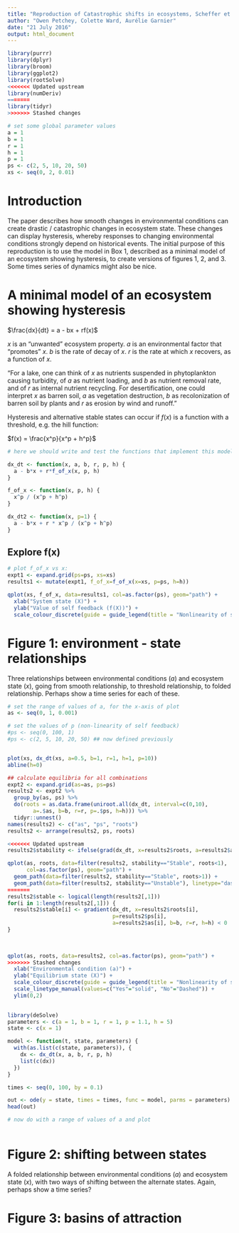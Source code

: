 ```yaml
---
title: "Reproduction of Catastrophic shifts in ecosystems, Scheffer et al, 2001, Nature"
author: "Owen Petchey, Colette Ward, Aurélie Garnier"
date: "21 July 2016"
output: html_document
---
```


```r
library(purrr)
library(dplyr)
library(broom)
library(ggplot2)
library(rootSolve)
<<<<<<< Updated upstream
library(numDeriv)
=======
library(tidyr)
>>>>>>> Stashed changes
```

```r
# set some global parameter values
a = 1
b = 1
r = 1
h = 1
p = 1
ps <- c(2, 5, 10, 20, 50)
xs <- seq(0, 2, 0.01)
```



# Introduction

The paper describes how smooth changes in environmental conditions can create drastic / catastrophic changes in ecosystem state. These changes can display hysteresis, whereby responses to changing environmental conditions strongly depend on historical events. The initial purpose of this reproduction is to use the model in Box 1, described as a minimal model of an ecosystem showing hysteresis, to create versions of figures 1, 2, and 3. Some times series of dynamics might also be nice.

# A minimal model of an ecosystem showing hysteresis

$\frac{dx}{dt} = a - bx + rf(x)$

$x$ is an "unwanted" ecosystem property.
$a$ is an environmental factor that "promotes" $x$.
$b$ is the rate of decay of $x$.
$r$ is the rate at which $x$ recovers, as a function of $x$.

"For a lake, one can think of $x$ as nutrients suspended in phytoplankton causing turbidity, of $a$ as nutrient loading, and $b$ as nutrient removal rate, and of $r$ as internal nutrient recycling. For desertification, one could interpret $x$ as barren soil, $a$ as vegetation destruction, $b$ as recolonization of barren soil by plants and $r$ as erosion by wind and runoff."

Hysteresis and alternative stable states can occur if $f(x)$ is a function with a threshold, e.g. the hill function:

$f(x) = \frac{x^p}{x^p + h^p}$

```r
# here we should write and test the functions that implement this model

dx_dt <- function(x, a, b, r, p, h) {
  a - b*x + r*f_of_x(x, p, h)
}

f_of_x <- function(x, p, h) {
  x^p / (x^p + h^p)
}

dx_dt2 <- function(x, p=1) {
  a - b*x + r * x^p / (x^p + h^p)
}


```

## Explore f(x)
```r

# plot f_of_x vs x:
expt1 <- expand.grid(ps=ps, xs=xs)
results1 <- mutate(expt1, f_of_x=f_of_x(x=xs, p=ps, h=h))

qplot(xs, f_of_x, data=results1, col=as.factor(ps), geom="path") +
  xlab("System state (X)") +
  ylab("Value of self feedback (f(X))") +
  scale_colour_discrete(guide = guide_legend(title = "Nonlinearity of self feedback (p)"))


```



# Figure 1: environment - state relationships

Three relationships between environmental conditions ($a$) and ecosystem state ($x$), going from smooth relationship, to threshold relationship, to folded relationship. Perhaps show a time series for each of these.


```r
# set the range of values of a, for the x-axis of plot
as <- seq(0, 1, 0.001)

# set the values of p (non-linearity of self feedback)
#ps <- seq(0, 100, 1)
#ps <- c(2, 5, 10, 20, 50) ## now defined previously


plot(xs, dx_dt(xs, a=0.5, b=1, r=1, h=1, p=10))
abline(h=0)

## calculate equilibria for all combinations
expt2 <- expand.grid(as=as, ps=ps)
results2 <- expt2 %>%
  group_by(as, ps) %>%
  do(roots = as.data.frame(uniroot.all(dx_dt, interval=c(0,10),
        a=.$as, b=b, r=r, p=.$ps, h=h))) %>%
  tidyr::unnest()
names(results2) <- c("as", "ps", "roots")
results2 <- arrange(results2, ps, roots)

<<<<<<< Updated upstream
results2$stability <- ifelse(grad(dx_dt, x=results2$roots, a=results2$as, b=b, r=r, p=results2$ps, h=h)<0, "Stable", "Unstable")

qplot(as, roots, data=filter(results2, stability=="Stable", roots<1),
      col=as.factor(ps), geom="path") +
  geom_path(data=filter(results2, stability=="Stable", roots>1)) +
  geom_path(data=filter(results2, stability=="Unstable"), linetype="dashed") +
=======
results2$stable <- logical(length(results2[,1]))
for(i in 1:length(results2[,1])) {
  results2$stable[i] <- gradient(dx_dt, x=results2$roots[i],
                                 p=results2$ps[i],
                                 a=results2$as[i], b=b, r=r, h=h) < 0
}

  
  
qplot(as, roots, data=results2, col=as.factor(ps), geom="path") +
>>>>>>> Stashed changes
  xlab("Environmental condition (a)") +
  ylab("Equilibrium state (X)") +
  scale_colour_discrete(guide = guide_legend(title = "Nonlinearity of self feedback (p)")) +
  scale_linetype_manual(values=c("Yes"="solid", "No"="Dashed")) +
  ylim(0,2)
  


```





```r
library(deSolve)
parameters <- c(a = 1, b = 1, r = 1, p = 1.1, h = 5)
state <- c(x = 1)

model <- function(t, state, parameters) {
  with(as.list(c(state, parameters)), {
    dx <- dx_dt(x, a, b, r, p, h)
    list(c(dx))
  })
}

times <- seq(0, 100, by = 0.1)

out <- ode(y = state, times = times, func = model, parms = parameters)
head(out)

# now do with a range of values of a and plot



```

# Figure 2: shifting between states

A folded relationship between environmental conditions ($a$) and ecosystem state ($x$), with two ways of shifting between the alternate states. Again, perhaps show a time series?

# Figure 3: basins of attraction

